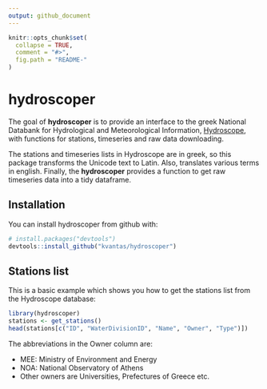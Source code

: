 ```yaml
---
output: github_document
---
```


<!-- README.md is generated from README.Rmd. Please edit that file -->

```r
knitr::opts_chunk$set(
  collapse = TRUE,
  comment = "#>",
  fig.path = "README-"
)
```

# hydroscoper

The goal of **hydroscoper** is to provide an interface to the greek National Databank for Hydrological and Meteorological Information,  [Hydroscope](<http://kyy.hydroscope.gr/>), with functions for stations, timeseries and raw data downloading.

The stations and timeseries lists in Hydroscope are in greek, so this package transforms the Unicode text to Latin. Also, translates various terms in english. Finally, the **hydroscoper** provides a function to get raw timeseries data into a tidy dataframe.

## Installation

You can install hydroscoper from github with:

```r
# install.packages("devtools")
devtools::install_github("kvantas/hydroscoper")
```

## Stations list

This is a basic example which shows you how to get the stations list from the Hydroscope database:

```r
library(hydroscoper)
stations <- get_stations()
head(stations[c("ID", "WaterDivisionID", "Name", "Owner", "Type")])
```

The abbreviations in the Owner column are:

* MEE: Ministry of Environment and Energy
* NOA: National Observatory of Athens
* Other owners are Universities, Prefectures of Greece etc.
